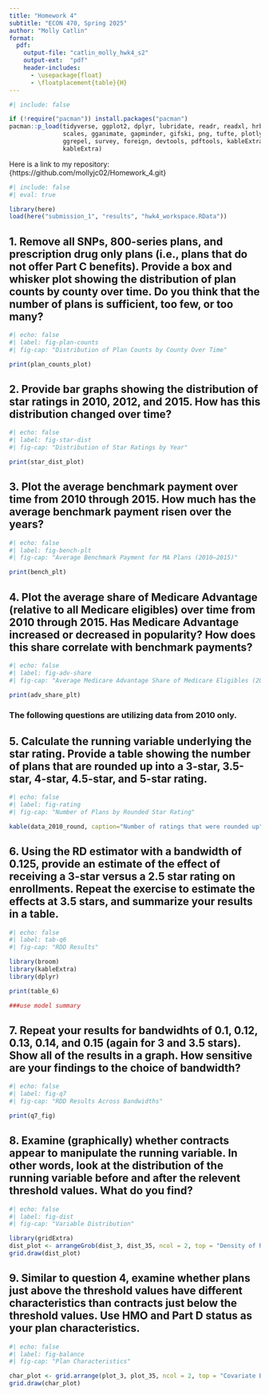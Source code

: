 ```yaml
---
title: "Homework 4"
subtitle: "ECON 470, Spring 2025"
author: "Molly Catlin"
format:
  pdf:
    output-file: "catlin_molly_hwk4_s2"
    output-ext:  "pdf"
    header-includes:
      - \usepackage{float}
      - \floatplacement{table}{H}
---
```


```r
#| include: false

if (!require("pacman")) install.packages("pacman")
pacman::p_load(tidyverse, ggplot2, dplyr, lubridate, readr, readxl, hrbrthemes, fixest,
               scales, gganimate, gapminder, gifski, png, tufte, plotly, OECD,
               ggrepel, survey, foreign, devtools, pdftools, kableExtra, modelsummary,
               kableExtra)
```

Here is a link to my repository: {https://github.com/mollyjc02/Homework_4.git}

\newpage 
```r
#| include: false
#| eval: true

library(here)
load(here("submission_1", "results", "hwk4_workspace.RData"))
```


\newpage 


## 1. Remove all SNPs, 800-series plans, and prescription drug only plans (i.e., plans that do not offer Part C benefits). Provide a box and whisker plot showing the distribution of plan counts by county over time. Do you think that the number of plans is sufficient, too few, or too many? 

```r
#| echo: false
#| label: fig-plan-counts
#| fig-cap: "Distribution of Plan Counts by County Over Time"

print(plan_counts_plot)
```


\newpage 


## 2. Provide bar graphs showing the distribution of star ratings in 2010, 2012, and 2015. How has this distribution changed over time? 

```r
#| echo: false
#| label: fig-star-dist
#| fig-cap: "Distribution of Star Ratings by Year"

print(star_dist_plot)
```


\newpage 


## 3. Plot the average benchmark payment over time from 2010 through 2015. How much has the average benchmark payment risen over the years?

```r
#| echo: false
#| label: fig-bench-plt
#| fig-cap: "Average Benchmark Payment for MA Plans (2010–2015)"

print(bench_plt)
```


\newpage 


## 4. Plot the average share of Medicare Advantage (relative to all Medicare eligibles) over time from 2010 through 2015. Has Medicare Advantage increased or decreased in popularity? How does this share correlate with benchmark payments?

```r
#| echo: false
#| label: fig-adv-share
#| fig-cap: "Average Medicare Advantage Share of Medicare Eligibles (2010–2015)"

print(adv_share_plt)
```


\newpage 



### The following questions are utilizing data from 2010 only. 


## 5. Calculate the running variable underlying the star rating. Provide a table showing the number of plans that are rounded up into a 3-star, 3.5-star, 4-star, 4.5-star, and 5-star rating.

```r
#| echo: false
#| label: fig-rating
#| fig-cap: "Number of Plans by Rounded Star Rating" 

kable(data_2010_round, caption="Number of ratings that were rounded up")

```


\newpage 


## 6. Using the RD estimator with a bandwidth of 0.125, provide an estimate of the effect of receiving a 3-star versus a 2.5 star rating on enrollments. Repeat the exercise to estimate the effects at 3.5 stars, and summarize your results in a table.

```r
#| echo: false
#| label: tab-q6
#| fig-cap: "RDD Results" 

library(broom)
library(kableExtra)
library(dplyr)

print(table_6)

###use model summary 
```


\newpage 


## 7. Repeat your results for bandwidhts of 0.1, 0.12, 0.13, 0.14, and 0.15 (again for 3 and 3.5 stars). Show all of the results in a graph. How sensitive are your findings to the choice of bandwidth? 

```r
#| echo: false
#| label: fig-q7
#| fig-cap: "RDD Results Across Bandwidths" 

print(q7_fig)
```


\newpage 


## 8. Examine (graphically) whether contracts appear to manipulate the running variable. In other words, look at the distribution of the running variable before and after the relevent threshold values. What do you find?


```r
#| echo: false
#| label: fig-dist
#| fig-cap: "Variable Distribution" 

library(gridExtra)
dist_plot <- arrangeGrob(dist_3, dist_35, ncol = 2, top = "Density of Running Variable")
grid.draw(dist_plot)
```



\newpage 


## 9. Similar to question 4, examine whether plans just above the threshold values have different characteristics than contracts just below the threshold values. Use HMO and Part D status as your plan characteristics.


```r
#| echo: false
#| label: fig-balance
#| fig-cap: "Plan Characteristics" 

char_plot <- grid.arrange(plot_3, plot_35, ncol = 2, top = "Covariate Balance")
grid.draw(char_plot)
```

